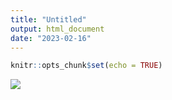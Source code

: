 ```yaml
---
title: "Untitled"
output: html_document
date: "2023-02-16"
---
```


```r
knitr::opts_chunk$set(echo = TRUE)
```


![](Gender Gap DAG.jpg)